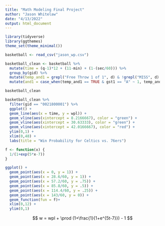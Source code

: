 ```yaml
---
title: "Math Modeling Final Project"
author: "Jason Whitelaw"
date: "4/13/2022"
output: html_document
---
```


```r
library(tidyverse)
library(ggthemes)
theme_set(theme_minimal())
```

```r
basketball <- read_csv("jason_wp.csv")
```

```r
basketball_clean <- basketball %>%
  mutate(time = (q-1)*12 + (11-min) + (1-(sec/60))) %>%
  group_by(gid) %>%
  mutate(temp_and1 = grepl("Free Throw 1 of 1", d) & !grepl("MISS", d) & grepl("S.FOUL", lag(d))) %>%
  mutate(and1 = case_when(temp_and1 == TRUE & gst1 == "A" ~ 1, temp_and1 == TRUE & gst1 == "H" ~ 2, TRUE ~ 0))

basketball_clean
```


```r
basketball_clean %>%
  filter(gid == "0021800001") %>%
  ggplot() +
  geom_line(aes(x = time, y = wpl)) +
  geom_vline(aes(xintercept = 8.2166667), color = "green") + 
  geom_vline(aes(xintercept = 30.63333), color = "green") + 
  geom_vline(aes(xintercept = 42.0166667), color = "red") + 
  ylim(0,1) +
  xlim(0,48) +
  labs(title = "Win Probability for Celtics vs. 76ers")
```

```r
f <- function(x) {
  1/(1+exp(5*x-7))
}

ggplot() +
  geom_point(aes(x = 0, y = 1)) +
  geom_point(aes(x = 28.6/60, y = 1)) +
  geom_point(aes(x = 57.2/60, y = .75)) +
  geom_point(aes(x = 85.8/60, y = .5)) +
  geom_point(aes(x = 114.4/60, y = .25)) +
  geom_point(aes(x = 143/60, y = 0)) +
  geom_function(fun = f)+
  xlim(0,12) +
  ylim(0,1)
```

$$
w = wpl + \prod (1+\frac{1}{1+e^{5t-7}}) - 1
$$










